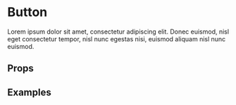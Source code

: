 
<Meta title="Components/Draggable" component={Draggable}/>

# Button

Lorem ipsum dolor sit amet, consectetur adipiscing elit. Donec euismod, nisl eget consectetur tempor, nisl nunc egestas nisi, euismod aliquam nisl nunc euismod.

## Props

<ArgsTable of={Draggable}/>

## Examples

<Canvas>
  <Story name="Default">
    <Draggable.Container>
      <Draggable.Item style={{width: 100, height: 100, backgroundColor: "red"}}>
      </Draggable.Item>
      <Draggable.Item style={{width: 100, height: 100, backgroundColor: "blue"}}>
      </Draggable.Item>
      <Draggable.Item style={{width: 100, height: 100, backgroundColor: "green"}}>
      </Draggable.Item>
    </Draggable.Container>
  </Story>
</Canvas>

